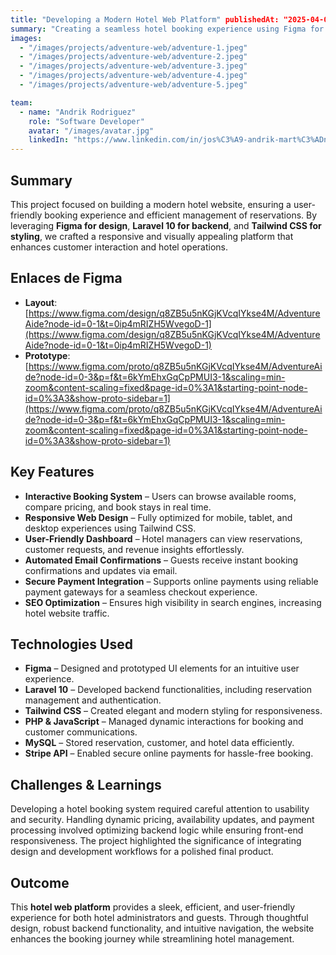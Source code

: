 ```yaml
---
title: "Developing a Modern Hotel Web Platform" publishedAt: "2025-04-02"
summary: "Creating a seamless hotel booking experience using Figma for design, Laravel 10 for the backend, Tailwind CSS for styling, and PHP/JavaScript for dynamic functionality."
images:
  - "/images/projects/adventure-web/adventure-1.jpeg"
  - "/images/projects/adventure-web/adventure-2.jpeg"
  - "/images/projects/adventure-web/adventure-3.jpeg"
  - "/images/projects/adventure-web/adventure-4.jpeg"
  - "/images/projects/adventure-web/adventure-5.jpeg"

team:
  - name: "Andrik Rodriguez"
    role: "Software Developer"
    avatar: "/images/avatar.jpg"
    linkedIn: "https://www.linkedin.com/in/jos%C3%A9-andrik-mart%C3%ADnez-rodr%C3%ADguez-756a08228/"
---
```


## Summary

This project focused on building a modern hotel website, ensuring a user-friendly booking experience and efficient management of reservations. By leveraging **Figma for design**, **Laravel 10 for backend**, and **Tailwind CSS for styling**, we crafted a responsive and visually appealing platform that enhances customer interaction and hotel operations.

## Enlaces de Figma

- **Layout**: [https://www.figma.com/design/q8ZB5u5nKGjKVcqIYkse4M/AdventureAide?node-id=0-1&t=0ip4mRIZH5WvegoD-1](https://www.figma.com/design/q8ZB5u5nKGjKVcqIYkse4M/AdventureAide?node-id=0-1&t=0ip4mRIZH5WvegoD-1)
- **Prototype**: [https://www.figma.com/proto/q8ZB5u5nKGjKVcqIYkse4M/AdventureAide?node-id=0-3&p=f&t=6kYmEhxGqCpPMUI3-1&scaling=min-zoom&content-scaling=fixed&page-id=0%3A1&starting-point-node-id=0%3A3&show-proto-sidebar=1](https://www.figma.com/proto/q8ZB5u5nKGjKVcqIYkse4M/AdventureAide?node-id=0-3&p=f&t=6kYmEhxGqCpPMUI3-1&scaling=min-zoom&content-scaling=fixed&page-id=0%3A1&starting-point-node-id=0%3A3&show-proto-sidebar=1)

## Key Features

- **Interactive Booking System** – Users can browse available rooms, compare pricing, and book stays in real time.
- **Responsive Web Design** – Fully optimized for mobile, tablet, and desktop experiences using Tailwind CSS.
- **User-Friendly Dashboard** – Hotel managers can view reservations, customer requests, and revenue insights effortlessly.
- **Automated Email Confirmations** – Guests receive instant booking confirmations and updates via email.
- **Secure Payment Integration** – Supports online payments using reliable payment gateways for a seamless checkout experience.
- **SEO Optimization** – Ensures high visibility in search engines, increasing hotel website traffic.

## Technologies Used

- **Figma** – Designed and prototyped UI elements for an intuitive user experience.
- **Laravel 10** – Developed backend functionalities, including reservation management and authentication.
- **Tailwind CSS** – Created elegant and modern styling for responsiveness.
- **PHP & JavaScript** – Managed dynamic interactions for booking and customer communications.
- **MySQL** – Stored reservation, customer, and hotel data efficiently.
- **Stripe API** – Enabled secure online payments for hassle-free booking.

## Challenges & Learnings

Developing a hotel booking system required careful attention to usability and security. Handling dynamic pricing, availability updates, and payment processing involved optimizing backend logic while ensuring front-end responsiveness. The project highlighted the significance of integrating design and development workflows for a polished final product.

## Outcome

This **hotel web platform** provides a sleek, efficient, and user-friendly experience for both hotel administrators and guests. Through thoughtful design, robust backend functionality, and intuitive navigation, the website enhances the booking journey while streamlining hotel management.


